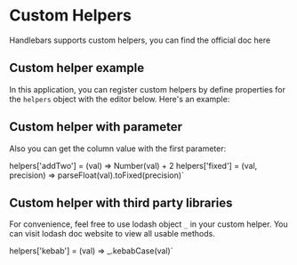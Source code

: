 # Custom Helpers


Handlebars supports custom helpers, you can find the official doc <DocLink href="https://handlebarsjs.com/guide/#custom-helpers">here</DocLink>

## Custom helper example

In this application, you can register custom helpers by define properties for the `helpers` object with the editor below. Here's an example:


<CodeHighlight code={codeExample} language="js" />

## Custom helper with parameter

Also you can get the column value with the first parameter:

helpers['addTwo'] = (val) => Number(val) + 2
helpers['fixed'] = (val, precision) => parseFloat(val).toFixed(precision)`

<CodeHighlight code={codeExampleWithParam} language="js" />

## Custom helper with third party libraries

For convenience, feel free to use lodash object `_` in your custom helper. You can visit <DocLink href="https://lodash.com/docs">lodash doc website</DocLink> to view all usable methods.

helpers['kebab'] = (val) => _.kebabCase(val)`

<CodeHighlight code={codeExampleWithLodash} language="js" />
